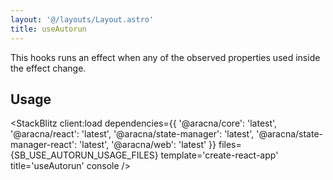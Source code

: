 ```yaml
---
layout: '@/layouts/Layout.astro'
title: useAutorun
---
```



This hooks runs an effect when any of the observed properties used inside the effect change.

## Usage

<StackBlitz
  client:load
  dependencies={{
    '@aracna/core': 'latest',
    '@aracna/react': 'latest',
    '@aracna/state-manager': 'latest',
    '@aracna/state-manager-react': 'latest',
    '@aracna/web': 'latest'
  }}
  files={SB_USE_AUTORUN_USAGE_FILES}
  template='create-react-app'
  title='useAutorun'
  console
/>
